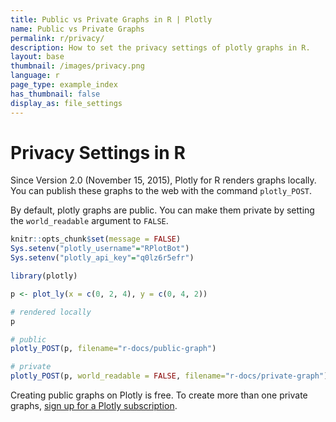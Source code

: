 ```yaml
---
title: Public vs Private Graphs in R | Plotly
name: Public vs Private Graphs
permalink: r/privacy/
description: How to set the privacy settings of plotly graphs in R.
layout: base
thumbnail: /images/privacy.png
language: r
page_type: example_index
has_thumbnail: false
display_as: file_settings
---
```


# Privacy Settings in R

Since Version 2.0 (November 15, 2015), Plotly for R renders graphs locally.
You can publish these graphs to the web with the command `plotly_POST`.

By default, plotly graphs are public.
You can make them private by setting the `world_readable` argument to `FALSE`.


```r
knitr::opts_chunk$set(message = FALSE)
Sys.setenv("plotly_username"="RPlotBot")
Sys.setenv("plotly_api_key"="q0lz6r5efr")
```

```r
library(plotly)

p <- plot_ly(x = c(0, 2, 4), y = c(0, 4, 2))

# rendered locally
p

# public
plotly_POST(p, filename="r-docs/public-graph")

# private
plotly_POST(p, world_readable = FALSE, filename="r-docs/private-graph")
```

Creating public graphs on Plotly is free. To create more than one private graphs, [sign up for a Plotly subscription](https://plot.ly/products/cloud/).
